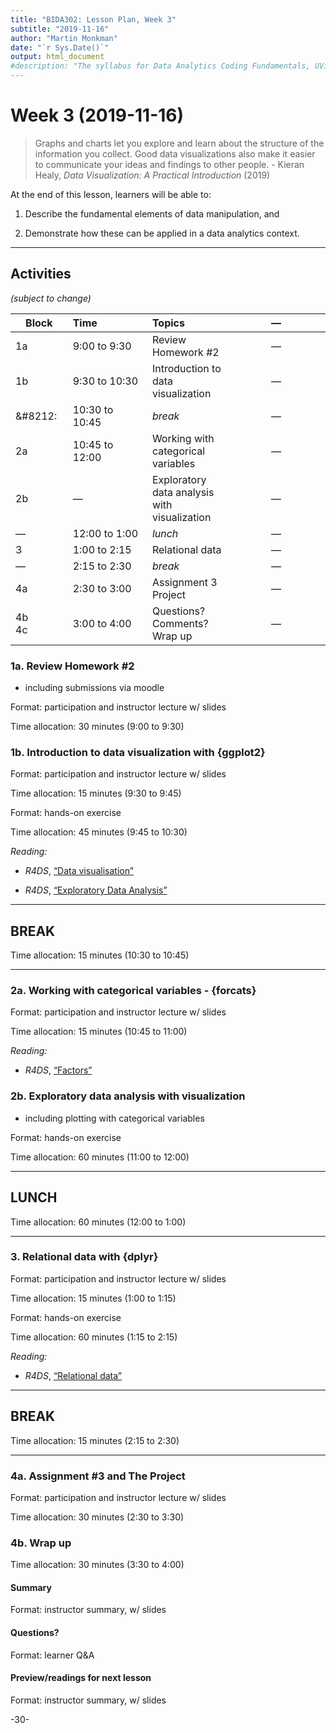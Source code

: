 ```yaml
---
title: "BIDA302: Lesson Plan, Week 3"
subtitle: "2019-11-16"
author: "Martin Monkman"
date: "`r Sys.Date()`"
output: html_document
#description: "The syllabus for Data Analytics Coding Fundamentals, UVic BIDA302"
---
```


# Week 3 (2019-11-16)



> Graphs and charts let you explore and learn about the structure of the information you collect. Good data visualizations also make it easier to communicate your ideas and findings to other people.
> - Kieran Healy, _Data Visualization: A Practical Introduction_ (2019)


At the end of this lesson, learners will be able to:

1. Describe the fundamental elements of data manipulation, and 

2. Demonstrate how these can be applied in a data analytics context.


***

## Activities

_(subject to change)_

| Block      | Time           | Topics  | &#8212; |
|---         |:---            |:---     |:---:  |
|1a          | 9:00 to 9:30   | Review Homework #2  | &#8212; |
|1b          | 9:30 to 10:30  | Introduction to data visualization  | &#8212; |
|&#8212:     | 10:30 to 10:45 | _break_ | &#8212; |
|2a          | 10:45 to 12:00 | Working with categorical variables | &#8212; |
|2b          | &#8212;        | Exploratory data analysis with visualization | &#8212; |
|&#8212;     | 12:00 to 1:00  | _lunch_ | &#8212; |
|3           | 1:00 to 2:15   | Relational data | &#8212; |
|&#8212;     | 2:15 to 2:30   | _break_ | &#8212; |
|4a          | 2:30 to 3:00   | Assignment 3 <br> Project| &#8212; |
|4b <br> 4c  | 3:00 to 4:00   | Questions? Comments? <br> Wrap up | &#8212; |



### 1a. Review Homework #2

* including submissions via moodle

Format: participation and instructor lecture w/ slides

Time allocation: 30 minutes (9:00 to 9:30)


### 1b. Introduction to data visualization with {ggplot2}

Format: participation and instructor lecture w/ slides

Time allocation: 15 minutes (9:30 to 9:45)

Format: hands-on exercise

Time allocation: 45 minutes (9:45 to 10:30)

_Reading:_

* _R4DS_, ["Data visualisation"](https://r4ds.had.co.nz/data-visualisation.html)

* _R4DS_, ["Exploratory Data Analysis"](https://r4ds.had.co.nz/exploratory-data-analysis.html)

***

## BREAK

Time allocation: 15 minutes (10:30 to 10:45)

***


### 2a. Working with categorical variables - {forcats}

Format: participation and instructor lecture w/ slides

Time allocation: 15 minutes (10:45 to 11:00)

_Reading:_

* _R4DS_, ["Factors"](https://r4ds.had.co.nz/factors.html)


### 2b. Exploratory data analysis with visualization

* including plotting with categorical variables

Format: hands-on exercise

Time allocation: 60 minutes (11:00 to 12:00)

***

## LUNCH

Time allocation: 60 minutes (12:00 to 1:00)

***


### 3. Relational data with {dplyr}

Format: participation and instructor lecture w/ slides

Time allocation: 15 minutes (1:00 to 1:15)

Format: hands-on exercise

Time allocation: 60 minutes (1:15 to 2:15)

_Reading:_

* _R4DS_, ["Relational data"](https://r4ds.had.co.nz/relational-data.html)


***

## BREAK

Time allocation: 15 minutes (2:15 to 2:30)


***



### 4a. Assignment #3 and The Project

Format: participation and instructor lecture w/ slides

Time allocation: 30 minutes (2:30 to 3:30)



### 4b. Wrap up

Time allocation: 30 minutes (3:30 to 4:00)

#### Summary

Format: instructor summary, w/ slides

#### Questions?

Format: learner Q&A

#### Preview/readings for next lesson

Format: instructor summary, w/ slides




-30-
